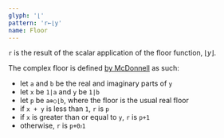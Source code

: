```yaml
---
glyph: '⌊'
pattern: 'r←⌊y'
name: Floor
---
```


`r` is the result of the scalar application of the floor function, $\left\lfloor y \right\rfloor$.

The complex floor is defined [by McDonnell](https://www.jsoftware.com/papers/eem/complexfloor.htm) as such:

* let `a` and `b` be the real and imaginary parts of `y`
* let `x` be `1|a` and `y` be `1|b`
* let `p` be `a⊕○⌊b`, where the floor is the usual real floor
* if `x + y` is less than `1`, `r` is `p`
* if `x` is greater than or equal to `y`, `r` is `p+1`
* otherwise, `r` is `p+0ᴊ1`